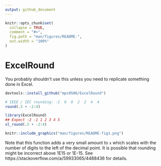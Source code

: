 ```yaml
---
output: github_document
---
```


<!-- README.md is generated from README.Rmd. Please edit that file -->

```r
knitr::opts_chunk$set(
  collapse = TRUE,
  comment = "#>",
  fig.path = "man/figures/README-",
  out.width = "100%"
)
```
# ExcelRound

You probably shouldn't use this unless you need to replicate something done in Excel.

```r
devtools::install_github("mps9506/ExcelRound")
```

```r
# IEEE / IEC rounding: -2  0  0  2  2  4  4
round(.5 + -2:4)
```


```r
library(ExcelRound)
## Expect -2 -1 1 2 3 4 5
xl_round(.5 + -2:4)
```


```r
knitr::include_graphics("man/figures/README-fig1.png")
```

Note that this function adds a very small amount to `x` which scales with the number of digits to the left of the decimal point. It is possible that rounding might be incorrect above 1E15 or 1E-15. See https://stackoverflow.com/a/59933065/4488436 for details.
